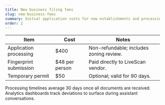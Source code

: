 ```yaml
---
title: New business filing fees
slug: new-business-fees
summary: Initial application costs for new establishments and processing timelines.
order: 2
---
```


| Item | Cost | Notes |
| --- | --- | --- |
| Application processing | $400 | Non-refundable; includes zoning review. |
| Fingerprint submission | $48 per person | Paid directly to LiveScan vendor. |
| Temporary permit | $50 | Optional; valid for 90 days. |

Processing timelines average 30 days once all documents are received. Analytics dashboards track deviations to surface during assistant conversations.
